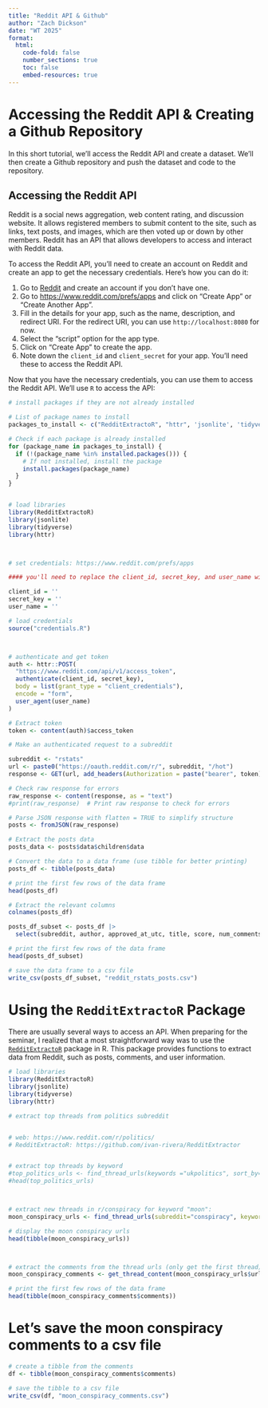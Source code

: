```yaml
---
title: "Reddit API & Github"
author: "Zach Dickson"
date: "WT 2025"
format: 
  html:
    code-fold: false
    number_sections: true
    toc: false
    embed-resources: true 
---
```





# Accessing the Reddit API & Creating a Github Repository


In this short tutorial, we'll access the Reddit API and create a dataset. We'll then create a Github repository and push the dataset and code to the repository.

## Accessing the Reddit API

Reddit is a social news aggregation, web content rating, and discussion website. It allows registered members to submit content to the site, such as links, text posts, and images, which are then voted up or down by other members. Reddit has an API that allows developers to access and interact with Reddit data.



To access the Reddit API, you'll need to create an account on Reddit and create an app to get the necessary credentials. Here's how you can do it:

1. Go to [Reddit](https://www.reddit.com/) and create an account if you don't have one.
2. Go to [https://www.reddit.com/prefs/apps](https://www.reddit.com/prefs/apps) and click on "Create App" or "Create Another App".
3. Fill in the details for your app, such as the name, description, and redirect URI. For the redirect URI, you can use `http://localhost:8080` for now.
4. Select the "script" option for the app type.
5. Click on "Create App" to create the app.
6. Note down the `client_id` and `client_secret` for your app. You'll need these to access the Reddit API.



Now that you have the necessary credentials, you can use them to access the Reddit API. We'll use `R` to access the API: 


```r
# install packages if they are not already installed

# List of package names to install
packages_to_install <- c("RedditExtractoR", "httr", 'jsonlite', 'tidyverse')

# Check if each package is already installed
for (package_name in packages_to_install) {
  if (!(package_name %in% installed.packages())) {
    # If not installed, install the package
    install.packages(package_name)
  }
}


# load libraries 
library(RedditExtractoR)
library(jsonlite)
library(tidyverse)
library(httr)



# set credentials: https://www.reddit.com/prefs/apps

#### you'll need to replace the client_id, secret_key, and user_name with your own credentials. 

client_id = ''
secret_key = ''
user_name = ''

# load credentials
source("credentials.R")



# authenticate and get token
auth <- httr::POST(
  "https://www.reddit.com/api/v1/access_token",
  authenticate(client_id, secret_key),
  body = list(grant_type = "client_credentials"),
  encode = "form",
  user_agent(user_name)
)

# Extract token
token <- content(auth)$access_token
```


```r
# Make an authenticated request to a subreddit

subreddit <- "rstats"
url <- paste0("https://oauth.reddit.com/r/", subreddit, "/hot")
response <- GET(url, add_headers(Authorization = paste("bearer", token)), user_agent(user_name))

# Check raw response for errors
raw_response <- content(response, as = "text")
#print(raw_response)  # Print raw response to check for errors

# Parse JSON response with flatten = TRUE to simplify structure
posts <- fromJSON(raw_response)

# Extract the posts data
posts_data <- posts$data$children$data

# Convert the data to a data frame (use tibble for better printing)
posts_df <- tibble(posts_data)
```



```r
# print the first few rows of the data frame
head(posts_df)
```


```r
# Extract the relevant columns
colnames(posts_df)

posts_df_subset <- posts_df |>
  select(subreddit, author, approved_at_utc, title, score, num_comments,url) 

# print the first few rows of the data frame
head(posts_df_subset)
```



```r
# save the data frame to a csv file
write_csv(posts_df_subset, "reddit_rstats_posts.csv")
```




# Using the `RedditExtractoR` Package

There are usually several ways to access an API. When preparing for the seminar, I realized that a most straightforward way was to use the [`RedditExtractoR`](https://github.com/ivan-rivera/RedditExtractor) package in R. This package provides functions to extract data from Reddit, such as posts, comments, and user information. 



```r


# load libraries 
library(RedditExtractoR)
library(jsonlite)
library(tidyverse)
library(httr)

# extract top threads from politics subreddit


# web: https://www.reddit.com/r/politics/
# RedditExtractoR: https://github.com/ivan-rivera/RedditExtractor


# extract top threads by keyword
#top_politics_urls <- find_thread_urls(keywords ="ukpolitics", sort_by="top")
#head(top_politics_urls)



# extract new threads in r/conspiracy for keyword "moon": 
moon_conspiracy_urls <- find_thread_urls(subreddit="conspiracy", keywords ="moon", sort_by="new")

# display the moon conspiracy urls
head(tibble(moon_conspiracy_urls))




```



```r

# extract the comments from the thread urls (only get the first thread)
moon_conspiracy_comments <- get_thread_content(moon_conspiracy_urls$url[1:2])

# print the first few rows of the data frame
head(tibble(moon_conspiracy_comments$comments))

```









# Let's save the moon conspiracy comments to a csv file


```r

# create a tibble from the comments
df <- tibble(moon_conspiracy_comments$comments)

# save the tibble to a csv file
write_csv(df, "moon_conspiracy_comments.csv")

```




